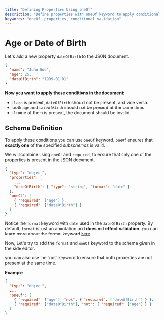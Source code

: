 ```yaml
---
title: "Defining Properties Using oneOf"
description: "Define properties with oneOf keyword to apply conditional validation."
keywords: "oneOf, properties, conditional validation"
---
```


# Age or Date of Birth

Let's add a new property `dateOfBirth` to the JSON document.


```json highlightLineStart={4}
{
  "name": "John Doe",
  "age": 25,
  "dateOfBirth": "1999-01-01"
}
```

**Now you want to apply these conditions in the document:**
- if `age` is present, `dateOfBirth` should not be present, and vice versa.
- both `age` and `dateOfBirth` should not be present at the same time.
- if none of them is present, the document should be invalid.



## Schema Definition

To apply these conditions you can use `oneOf` keyword. `oneOf` ensures that **exactly one** of the specified *subschemas* is valid. 

We will combine using `oneOf` and `required`, to ensure that only one of the properties is present in the JSON document.


```json
{
  "type": "object",
  "properties": {
    ...
    "dateOfBirth": { "type": "string", "format": "date" }
  },
  "oneOf": [
    { "required": ["age"] },
    { "required": ["dateOfBirth"] }
  ]
}
```

Notice the `format` keyword with `date` used in the `dateOfBirth` property. By default, `format` is just an annotation and **does not effect validation**. you can learn more about the format keyword [here](https://json-schema.org/understanding-json-schema/reference/string#format).

Now, Let's try to add the `format` and `oneOf` keyword to the schema given in the side editor.

<GoodToKnowBox>
you can also use the `not` keyword to ensure that both properties are not present at the same time.

**Example**

```json
{
  "type": "object",
  ...
  "oneOf": [
    { "required": ["age"], "not": { "required": ["dateOfBirth"] } },
    { "required": ["dateOfBirth"], "not": { "required": ["age"] } }
  ]
}
```     
</GoodToKnowBox>




